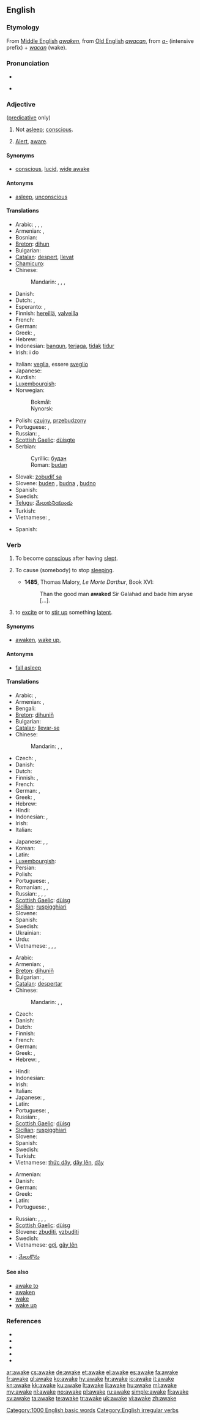 ==English==

===Etymology===
From [[Middle English]] ''[[awaken]]'', from [[Old English]] ''[[awacan]]'', from ''[[a-]]'' (intensive prefix) + ''[[wacan]]'' (wake).

===Pronunciation===
* {{IPA|/əˈweɪk/}}
* {{audio|en-us-awake.ogg|Audio (US)}}
*: {{rhymes|eɪk}}

===Adjective===
{{en-adj}} ([[predicative]] only)

# Not [[asleep]]; [[conscious]].
# {{by extension}} [[alert|Alert]], [[aware]].

====Synonyms====
* {{sense|conscious}} [[conscious]], [[lucid]], [[wide awake]]

====Antonyms====
* {{sense|conscious}} [[asleep]], [[unconscious]]

====Translations====
{{trans-top|conscious}}
* Arabic: {{t|ar|مستيقظ|tr=mustayqiZ}},  {{t|ar|ساهد|tr=saahid}},  {{t|ar|يقظ|tr=yaqiZ}},  {{t|ar|متنبه|tr=mutanabbih}}
* Armenian: {{t|hy|զարթուն|tr=zart’un}},  {{t+|hy|արթուն|tr=art’un}}
* Bosnian: {{t-|bs|budan|m}}
* [[Breton]]: [[dihun]]
* Bulgarian: {{t+|bg|буден}}
* [[Catalan]]: [[despert]], [[llevat]]
* [[Chamicuro]]: {{tø|ccc|ikakwi'ti}}
* Chinese:
*: Mandarin: {{t|cmn|醒着|tr=xǐngzhe|sc=Hani}},  {{t|cmn|醒覺|sc=Hani}},  {{t|cmn|醒觉|tr=xǐngjué|sc=Hani}},  {{t-|cmn|清醒|tr=qīngxǐng|sc=Hani}}
* Danish: {{t|da|vågen}}
* Dutch: {{t+|nl|wakker}}, {{t+|nl|ontwaakt}}
* Esperanto: {{t-|eo|maldorma|xs=Esperanto}}, {{t|eo|veka}}
* Finnish: [[hereillä]], [[valveilla]]
* French: {{t+|fr|éveillé}}
* German: {{t+|de|wach}}
* Greek: {{t+|el|ξύπνιος|m|tr=ksýpnios}}, {{t|el|αφυπνισμένος|m|tr=afypnisménos}}
* Hebrew: {{t+|he|ער|tr=er}}
* Indonesian: [[bangun]], [[jaga|terjaga]], [[tidak]] [[tidur]]
* Irish: i do {{t-|ga|dúiseacht|f|alt=dhúiseacht|xs=Irish}}
{{trans-mid}}
* Italian: [[veglia]], essere [[sveglio]]
* Japanese: {{t|ja|目が覚めて|tr=me-ga samete}}
* Kurdish: {{t|ku|به‌خه‌به‌ر|tr=bexeber|sc=ku-Arab}}
* [[Luxembourgish]]: {{t|lb|waakreg}}
* Norwegian:
*: Bokmål: {{t|no|våken}}
*: Nynorsk: {{t|nn|vaken}}
* Polish: [[czujny]], [[przebudzony]]
* Portuguese: {{t+|pt|desperto}}, {{t+|pt|acordado}}
* Russian: {{t|ru|бодрствующий|tr=bódrstvujuščij}}, {{t|ru|проснувшийся|tr=prosnúvšijsja}}
* [[Scottish Gaelic]]: [[dùisgte]]
* Serbian:
*: Cyrillic: [[будан#Serbian|будан]] {{m}}
*: Roman: [[budan#Serbian|budan]] {{m}}
* Slovak: [[zobudiť sa]]
* Slovene: [[buden]] {{m}}, [[budna]] {{f}}, [[budno]] {{n}}
* Spanish: {{t+|es|despierto}}
* Swedish: {{t+|sv|vaken}}
* [[Telugu]]: [[మేలుకునియుండు]]
* Turkish: {{t|tr|uyanık}}
* Vietnamese: {{t+|vi|thức|xs=Vietnamese}}, {{t+|vi|thức dậy|xs=Vietnamese}}
{{trans-bottom}}

{{trans-top|Alert, aware}}
* Spanish: {{t|es|listo|m}}
{{trans-mid}}
{{trans-bottom}}

===Verb===
{{en-verb|awakes|awaking|'''[[awoke]]''' ''or'' '''[[awaked]]'''|'''[[awoken]]''' ''or'' '''[[awaked]]'''}}

# {{intransitive}} To become [[conscious]] after having [[sleep|slept]].
# {{transitive}} To cause (somebody) to stop [[sleep|sleeping]].
#* '''1485''', Thomas Malory, ''Le Morte Darthur'', Book XVI:
#*: Than the good man '''awaked''' Sir Galahad and bade him aryse [...].
# {{transitive}} to [[excite]] or to [[stir up]] something [[latent]].

====Synonyms====
* {{sense|to gain consciousness}} [[awaken]], [[wake up]],

====Antonyms====
* {{sense|to gain consciousness}} [[fall asleep]]

====Translations====
{{trans-top|to gain consciousness}}
* Arabic: {{t+|ar|صحى|tr=SaHaa}},  {{t|ar|استيقظ|tr=istayaqaDHa}}
* Armenian: {{t-|hy|զարթնել|tr=zart’nel}},  {{t-|hy|արթնանալ|tr=art’nanal}}
* Bengali: {{t|bn|জাগা|tr=jaga|sc=Beng}}
* [[Breton]]: [[dihuniñ]]
* Bulgarian: {{t|bg|събуждам се}}
* [[Catalan]]: [[llevar-se]]
* Chinese:
*: Mandarin: {{t-|cmn|醒|tr=xǐng|sc=Hani}},  {{t|cmn|醒來|sc=Hani}},  {{t|cmn|醒来|tr=xǐnglái|sc=Hani}}
* Czech: {{t-|cs|vzbudit se}}, {{t|cs|probudit se}}
* Danish: {{t|da|vågne}}
* Dutch: {{t+|nl|ontwaken}}
* Finnish: {{t-|fi|herätä}}, {{t-|fi|havahtua}}
* French: {{t|fr|réveiller|alt=se réveiller}}
* German: {{t+|de|aufwachen}}, {{t|de|erwachen}}
* Greek: {{t+|el|ξυπνώ|tr=ksypnó}}, {{t|el|αφυπνίζω|tr=afypnízo}}
* Hebrew: {{t|he|התעורר|tr=hit'orér}}
* Hindi: {{t|hi|जागना|tr=jāgnā|xs=Hindi}}
* Indonesian: {{t-|id|bangun|xs=Indonesian}}, {{t+|id|jaga|alt=terjaga|xs=Indonesian}}
* Irish: {{t-|ga|dúisigh|xs=Irish}}
* Italian: {{t+|it|svegliarsi}}
{{trans-mid}}
* Japanese: {{t|ja|目覚める|tr=めざめる, mezameru|sc=Jpan}}, {{t-|ja|目を覚ます|tr=めをさます, me-o samasu}}, {{t-|ja|起きる|tr=おきる, okiru}}
* Korean: {{t|ko|일어나|tr=ireona|sc=Hang}}
* Latin: {{t|la|excito}}
* [[Luxembourgish]]: {{t|lb|erwächen}}
* Persian: {{t|fa|بیدار شدن|tr=bidâr šodan|sc=fa-Arab}}
* Polish: {{t|pl|obudzić się}}
* Portuguese: {{t+|pt|acordar}}, {{t+|pt|despertar}}
* Romanian: {{t+|ro|deștepta}},  {{t-|ro|scula}},  {{t-|ro|trezi}}
* Russian: {{t+|ru|просыпаться|tr=prosypát’sja}} {{impf}},  {{t+|ru|проснуться|tr=prosnút’sja}} {{pf.}}, {{t|ru|пробуждаться|tr=probuždát’sja}} {{impf}}, {{t|ru|пробудиться|tr=probudít’sja}} {{pf.}}
* [[Scottish Gaelic]]: [[dùisg]]
* [[Sicilian]]: [[ruspigghiari]]
* Slovene: {{t+|sl|zbuditi se}}
* Spanish: {{t+|es|despertarse}}
* Swedish: {{t+|sv|vakna}}
* Ukrainian: {{t|uk|просипатися|tr=prosypátysja|xs=Ukrainian}}
* Urdu: {{t|ur|جگنا|tr=jagnā|xs=Urdu}}
* Vietnamese: {{t|vi|thức dậy|xs=Vietnamese}}, {{t|vi|dậy lên|xs=Vietnamese}}, {{t|vi|dậy|xs=Vietnamese}}, {{t|vi|thức|xs=Vietnamese}}
{{trans-bottom}}

{{trans-top|to cause someone to stop sleeping}}
* Arabic: {{t|ar|أيقظ|tr='ayqaZa}}
* Armenian: {{t|hy|զարթնեցնել|tr=zart’nec’nel}},  {{t|hy|արթնացնել|tr=art’nac’nel}}
* [[Breton]]: [[dihuniñ]]
* Bulgarian: {{t+|bg|будя}},  {{t+|bg|събуждам}}
* [[Catalan]]: [[despertar]]
* Chinese:
*: Mandarin: {{t|cmn|喚醒|sc=Hani}},  {{t|cmn|唤醒|tr=huànxǐng|sc=Hani}},  {{t|cmn|叫醒|tr=jiàoxǐng|sc=Hani}}
* Czech: {{t-|cs|vzbudit}}
* Danish: {{t|da|vække}}
* Dutch: {{t+|nl|wekken}}
* Finnish: {{t+|fi|herättää}}
* French: {{t+|fr|réveiller}}
* German: {{t+|de|aufwecken}}
* Greek: {{t+|el|ξυπνώ|tr=ksypnó}}, {{t|el|αφυπνίζω|tr=afypnízo}}
* Hebrew: {{t|he|עורר|tr=orér}}, {{t-|he|העיר|tr=he'ír}}
{{trans-mid}}
* Hindi: {{t|hi|जगाना|tr=jagānā|sc=Deva}}
* Indonesian: {{t-|id|bangun|alt=membangunkan|xs=Indonesian}}
* Irish: {{t-|ga|dúisigh|xs=Irish}}
* Italian: {{t+|it|svegliare}}
* Japanese: {{t|ja|起こす|tr=おこす, okosu|sc=Jpan}}, {{t|ja|目ざめさせる|tr=めざめさせる, mezame-saseru}}
* Latin: {{t|la|excito}}
* Portuguese: {{t+|pt|despertar}}, {{t+|pt|acordar}}
* Russian: {{t+|ru|будить|tr=budít’}} {{impf}}, {{t|ru|разбудить|tr=razbudít’}} {{pf.}}
* [[Scottish Gaelic]]: [[dùisg]]
* [[Sicilian]]: [[ruspigghiari]]
* Slovene: {{t+|sl|zbuditi}}
* Spanish: {{t-|es|despertar}}
* Swedish: {{t+|sv|väcka}}
* Turkish: {{t+|tr|uyandırmak}}
* Vietnamese: [[thức dậy]], [[dậy lên]], [[dậy]]
{{trans-bottom}}

{{trans-top|to excite something latent}}
* Armenian: {{t|hy|արթնացնել|tr=art’nac’nel}}
* Danish: {{t|da|vække}}
* German: {{t-|de|erwecken}}
* Greek: {{t+|el|ξυπνώ|tr=ksypnó}}
* Latin: {{t|la|excito}}
* Portuguese: {{t+|pt|despertar}}, {{t+|pt|acordar}}
{{trans-mid}}
* Russian: {{t|ru|пробуждать|tr=probuždát'}}, {{t+|ru|будить|tr=budít’}}, {{t+|ru|вызывать|tr=vyzyvát’}}, {{t+|ru|возбуждать|tr=vozbuždát'}}
* [[Scottish Gaelic]]: [[dùisg]]
* Slovene: [[zbuditi]], [[vzbuditi]]
* Swedish: {{t+|sv|väcka}}
* Vietnamese: [[gợi]], [[gây lên]]
{{trans-bottom}}

{{checktrans-top}}
* {{ttbc|te}}: [[మేలుకొను]]
{{trans-bottom}}

====See also====
* [[awake to]]
* [[awaken]]
* [[wake]]
* [[wake up]]

===References===
* {{R:American Heritage 2000|awake}}
* {{R:Dictionary.com|awake}}
* {{R:WordNet 2003|awake}}
* {{R:Century 1911}}
* {{R:Webster 1913}}

[[Category:1000 English basic words]]
[[Category:English irregular verbs]]

[[ar:awake]]
[[cs:awake]]
[[de:awake]]
[[et:awake]]
[[el:awake]]
[[es:awake]]
[[fa:awake]]
[[fr:awake]]
[[gl:awake]]
[[ko:awake]]
[[hy:awake]]
[[hr:awake]]
[[io:awake]]
[[it:awake]]
[[kn:awake]]
[[kk:awake]]
[[ku:awake]]
[[lt:awake]]
[[li:awake]]
[[hu:awake]]
[[ml:awake]]
[[my:awake]]
[[nl:awake]]
[[no:awake]]
[[pl:awake]]
[[ru:awake]]
[[simple:awake]]
[[fi:awake]]
[[sv:awake]]
[[ta:awake]]
[[te:awake]]
[[tr:awake]]
[[uk:awake]]
[[vi:awake]]
[[zh:awake]]